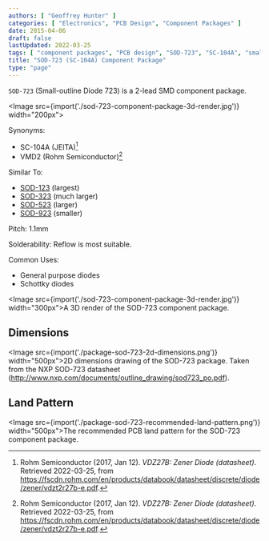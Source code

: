 ```yaml
---
authors: [ "Geoffrey Hunter" ]
categories: [ "Electronics", "PCB Design", "Component Packages" ]
date: 2015-04-06
draft: false
lastUpdated: 2022-03-25
tags: [ "component packages", "PCB design", "SOD-723", "SC-104A", "small-outline", "diodes" ]
title: "SOD-723 (SC-104A) Component Package"
type: "page"
---
```



`SOD-723` (Small-outline Diode 723) is a 2-lead SMD component package.

<Image src={import('./sod-723-component-package-3d-render.jpg')} width="200px"></Image>

Synonyms:

* SC-104A (JEITA)[^bib-rohm-vdz27b-ds]
* VMD2 (Rohm Semiconductor)[^bib-rohm-vdz27b-ds]

Similar To:

* [SOD-123](/pcb-design/component-packages/sod-123-component-package/) (largest)
* [SOD-323](/pcb-design/component-packages/sod-323-component-package/) (much larger)
* [SOD-523](/pcb-design/component-packages/sod-523-component-package/) (larger)
* [SOD-923](/pcb-design/component-packages/sod-923-component-package/) (smaller)

Pitch: 1.1mm

Solderability: Reflow is most suitable.

Common Uses:

* General purpose diodes
* Schottky diodes

<Image src={import('./sod-723-component-package-3d-render.jpg')} width="300px">A 3D render of the SOD-723 component package.</Image>

## Dimensions

<Image src={import('./package-sod-723-2d-dimensions.png')} width="500px">2D dimensions drawing of the SOD-723 package. Taken from the NXP SOD-723 datasheet (http://www.nxp.com/documents/outline_drawing/sod723_po.pdf).</Image>

## Land Pattern

<Image src={import('./package-sod-723-recommended-land-pattern.png')} width="500px">The recommended PCB land pattern for the SOD-723 component package.</Image>

[^bib-rohm-vdz27b-ds]:  Rohm Semiconductor (2017, Jan 12). _VDZ27B: Zener Diode (datasheet)_. Retrieved 2022-03-25, from https://fscdn.rohm.com/en/products/databook/datasheet/discrete/diode/zener/vdzt2r27b-e.pdf.